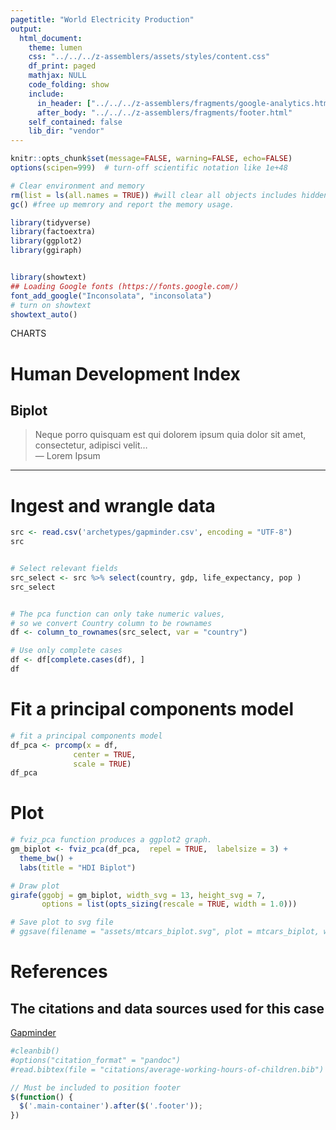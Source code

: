 ```yaml
---
pagetitle: "World Electricity Production"
output:
  html_document:
    theme: lumen
    css: "../../../z-assemblers/assets/styles/content.css"
    df_print: paged
    mathjax: NULL
    code_folding: show
    include:
      in_header: ["../../../z-assemblers/fragments/google-analytics.html", "../../../z-assemblers/fragments/header.html"]
      after_body: "../../../z-assemblers/fragments/footer.html"
    self_contained: false
    lib_dir: "vendor"
---
```


```r

knitr::opts_chunk$set(message=FALSE, warning=FALSE, echo=FALSE)
options(scipen=999)  # turn-off scientific notation like 1e+48

# Clear environment and memory
rm(list = ls(all.names = TRUE)) #will clear all objects includes hidden objects.
gc() #free up memrory and report the memory usage.

library(tidyverse)
library(factoextra)
library(ggplot2)
library(ggiraph)


library(showtext)
## Loading Google fonts (https://fonts.google.com/)
font_add_google("Inconsolata", "inconsolata")
# turn on showtext
showtext_auto()

```

<div class="activity">
CHARTS  
</div>

# Human Development Index
## Biplot

> Neque porro quisquam est qui dolorem ipsum quia dolor sit amet, consectetur, adipisci velit...\
--- Lorem Ipsum\

***

# Ingest and wrangle data


```r

src <- read.csv('archetypes/gapminder.csv', encoding = "UTF-8")
src


# Select relevant fields
src_select <- src %>% select(country, gdp, life_expectancy, pop )
src_select


# The pca function can only take numeric values,
# so we convert Country column to be rownames
df <- column_to_rownames(src_select, var = "country")

# Use only complete cases
df <- df[complete.cases(df), ]
df


```

# Fit a principal components model

```r

# fit a principal components model
df_pca <- prcomp(x = df, 
              center = TRUE, 
              scale = TRUE)
df_pca

```

# Plot

```r

# fviz_pca function produces a ggplot2 graph.
gm_biplot <- fviz_pca(df_pca,  repel = TRUE,  labelsize = 3) + 
  theme_bw() +
  labs(title = "HDI Biplot")

# Draw plot
girafe(ggobj = gm_biplot, width_svg = 13, height_svg = 7,
       options = list(opts_sizing(rescale = TRUE, width = 1.0)))


```
 
 
```r

# Save plot to svg file
# ggsave(filename = "assets/mtcars_biplot.svg", plot = mtcars_biplot, width=24.5, height=13)

```
 
 
# References
## The citations and data sources used for this case

[Gapminder](http://gapminder.org)

```r

#cleanbib()
#options("citation_format" = "pandoc")
#read.bibtex(file = "citations/average-working-hours-of-children.bib")

```



```js

// Must be included to position footer
$(function() {
  $('.main-container').after($('.footer'));
})

```